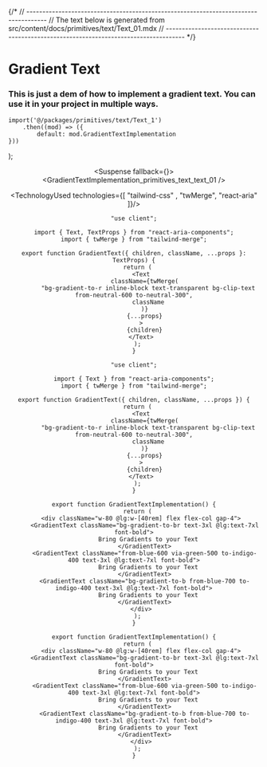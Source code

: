 

{/*
// ------------------------------------------------------------------------------------
//	The text below is generated from src/content/docs/primitives/text/Text_01.mdx
// ------------------------------------------------------------------------------------
*/}


<Wrapper>

# Gradient Text
### This is just a dem of how to implement a gradient text. You can use it in your project in multiple ways.





	import('@/packages/primitives/text/Text_1')
		.then((mod) => ({
			default: mod.GradientTextImplementation
	}))
);


<Header />
<Preview> 

<Suspense fallback={<Skeleton className="h-60 rounded-lg" />}>
<Display>
<GradientTextImplementation_primitives_text_text_01 />
</Display>
</Suspense>

</Preview>

<Implementation>


<TechnologyUsed technologies={[ "tailwind-css" , "twMerge", "react-aria"  ]}/>

<CodeBlock>
 
```tsx|GradientText
"use client";

import { Text, TextProps } from "react-aria-components";
import { twMerge } from "tailwind-merge";

export function GradientText({ children, className, ...props }: TextProps) {
  return (
    <Text
      className={twMerge(
        "bg-gradient-to-r inline-block text-transparent bg-clip-text from-neutral-600 to-neutral-300",
        className
      )}
      {...props}
    >
      {children}
    </Text>
  );
}
```
```jsx|GradientText
"use client";

import { Text } from "react-aria-components";
import { twMerge } from "tailwind-merge";

export function GradientText({ children, className, ...props }) {
  return (
    <Text
      className={twMerge(
        "bg-gradient-to-r inline-block text-transparent bg-clip-text from-neutral-600 to-neutral-300",
        className
      )}
      {...props}
    >
      {children}
    </Text>
  );
}
```

```tsx|Implementation
export function GradientTextImplementation() {
  return (
    <div className="w-80 @lg:w-[40rem] flex flex-col gap-4">
      <GradientText className="bg-gradient-to-br text-3xl @lg:text-7xl font-bold">
        Bring Gradients to your Text
      </GradientText>
      <GradientText className="from-blue-600 via-green-500 to-indigo-400 text-3xl @lg:text-7xl font-bold">
        Bring Gradients to your Text
      </GradientText>
      <GradientText className="bg-gradient-to-b from-blue-700 to-indigo-400 text-3xl @lg:text-7xl font-bold">
        Bring Gradients to your Text
      </GradientText>
    </div>
  );
}
```
```jsx|Implementation
export function GradientTextImplementation() {
  return (
    <div className="w-80 @lg:w-[40rem] flex flex-col gap-4">
      <GradientText className="bg-gradient-to-br text-3xl @lg:text-7xl font-bold">
        Bring Gradients to your Text
      </GradientText>
      <GradientText className="from-blue-600 via-green-500 to-indigo-400 text-3xl @lg:text-7xl font-bold">
        Bring Gradients to your Text
      </GradientText>
      <GradientText className="bg-gradient-to-b from-blue-700 to-indigo-400 text-3xl @lg:text-7xl font-bold">
        Bring Gradients to your Text
      </GradientText>
    </div>
  );
}
```

</CodeBlock>


</Implementation>
</Wrapper>
<PARTITION />
